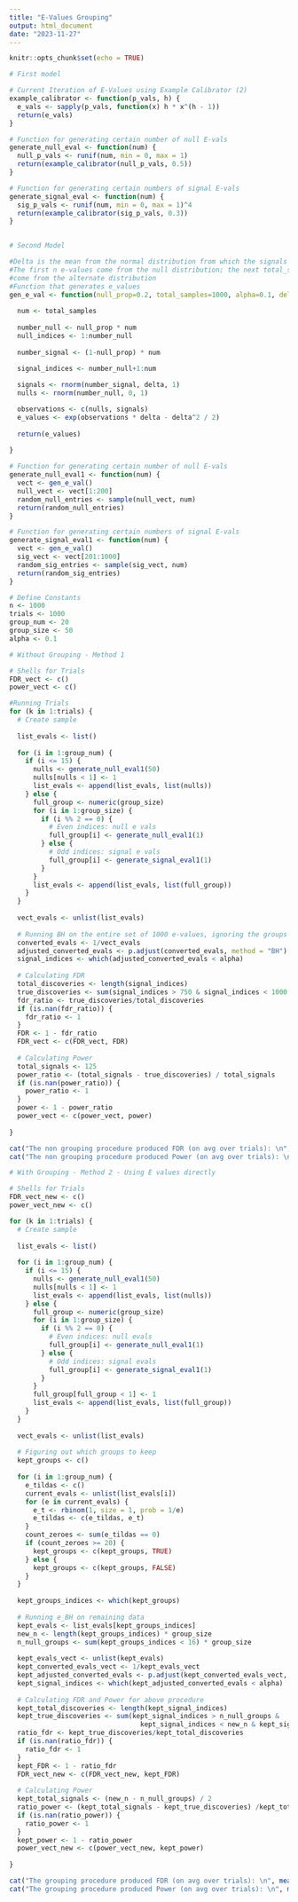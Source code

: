 ```yaml
---
title: "E-Values Grouping"
output: html_document
date: "2023-11-27"
---
```


```r
knitr::opts_chunk$set(echo = TRUE)
```

```r
# First model

# Current Iteration of E-Values using Example Calibrator (2)
example_calibrator <- function(p_vals, h) {
  e_vals <- sapply(p_vals, function(x) h * x^(h - 1))
  return(e_vals)
}

# Function for generating certain number of null E-vals
generate_null_eval <- function(num) {
  null_p_vals <- runif(num, min = 0, max = 1)
  return(example_calibrator(null_p_vals, 0.5))
}

# Function for generating certain numbers of signal E-vals
generate_signal_eval <- function(num) {
  sig_p_vals <- runif(num, min = 0, max = 1)^4
  return(example_calibrator(sig_p_vals, 0.3))
}
  
```

```r
# Second Model

#Delta is the mean from the normal distribution from which the signals are picked from
#The first n e-values come from the null distribution; the next total_samples - n e-values 
#come from the alternate distribution
#Function that generates e_values
gen_e_val <- function(null_prop=0.2, total_samples=1000, alpha=0.1, delta=-4) {
  
  num <- total_samples
  
  number_null <- null_prop * num
  null_indices <- 1:number_null
  
  number_signal <- (1-null_prop) * num
  
  signal_indices <- number_null+1:num

  signals <- rnorm(number_signal, delta, 1)
  nulls <- rnorm(number_null, 0, 1)

  observations <- c(nulls, signals) 
  e_values <- exp(observations * delta - delta^2 / 2)
  
  return(e_values)
    
}

```

```r
# Function for generating certain number of null E-vals
generate_null_eval1 <- function(num) {
  vect <- gen_e_val()
  null_vect <- vect[1:200]
  random_null_entries <- sample(null_vect, num)
  return(random_null_entries)
}

# Function for generating certain numbers of signal E-vals
generate_signal_eval1 <- function(num) {
  vect <- gen_e_val()
  sig_vect <- vect[201:1000]
  random_sig_entries <- sample(sig_vect, num)
  return(random_sig_entries)
}
```

```r
# Define Constants
n <- 1000
trials <- 1000
group_num <- 20
group_size <- 50
alpha <- 0.1
```

```r
# Without Grouping - Method 1

# Shells for Trials
FDR_vect <- c()
power_vect <- c()

#Running Trials
for (k in 1:trials) {
  # Create sample
  
  list_evals <- list()
  
  for (i in 1:group_num) {
    if (i <= 15) {
      nulls <- generate_null_eval1(50)
      nulls[nulls < 1] <- 1
      list_evals <- append(list_evals, list(nulls))
    } else {
      full_group <- numeric(group_size)
      for (i in 1:group_size) {
        if (i %% 2 == 0) {
          # Even indices: null e vals
          full_group[i] <- generate_null_eval1(1)
        } else {
          # Odd indices: signal e vals
          full_group[i] <- generate_signal_eval1(1)
        }
      }
      list_evals <- append(list_evals, list(full_group))
    }
  }
  
  vect_evals <- unlist(list_evals)
  
  # Running BH on the entire set of 1000 e-values, ignoring the groups
  converted_evals <- 1/vect_evals
  adjusted_converted_evals <- p.adjust(converted_evals, method = "BH")
  signal_indices <- which(adjusted_converted_evals < alpha)
  
  # Calculating FDR
  total_discoveries <- length(signal_indices)
  true_discoveries <- sum(signal_indices > 750 & signal_indices < 1000 & signal_indices %% 2 == 1)
  fdr_ratio <- true_discoveries/total_discoveries
  if (is.nan(fdr_ratio)) {
    fdr_ratio <- 1
  }
  FDR <- 1 - fdr_ratio
  FDR_vect <- c(FDR_vect, FDR)
  
  # Calculating Power
  total_signals <- 125
  power_ratio <- (total_signals - true_discoveries) / total_signals
  if (is.nan(power_ratio)) {
    power_ratio <- 1
  }
  power <- 1 - power_ratio
  power_vect <- c(power_vect, power)
  
}

cat("The non grouping procedure produced FDR (on avg over trials): \n", mean(FDR_vect), "\n")
cat("The non grouping procedure produced Power (on avg over trials): \n", mean(power_vect), "\n")


```


```r
# With Grouping - Method 2 - Using E values directly

# Shells for Trials
FDR_vect_new <- c()
power_vect_new <- c()

for (k in 1:trials) {
  # Create sample
  
  list_evals <- list()
  
  for (i in 1:group_num) {
    if (i <= 15) {
      nulls <- generate_null_eval1(50)
      nulls[nulls < 1] <- 1
      list_evals <- append(list_evals, list(nulls))
    } else {
      full_group <- numeric(group_size)
      for (i in 1:group_size) {
        if (i %% 2 == 0) {
          # Even indices: null evals
          full_group[i] <- generate_null_eval1(1)
        } else {
          # Odd indices: signal evals
          full_group[i] <- generate_signal_eval1(1)
        }
      }
      full_group[full_group < 1] <- 1
      list_evals <- append(list_evals, list(full_group))
    }
  }
  
  vect_evals <- unlist(list_evals)
  
  # Figuring out which groups to keep
  kept_groups <- c()
  
  for (i in 1:group_num) {
    e_tildas <- c()
    current_evals <- unlist(list_evals[i])
    for (e in current_evals) {
      e_t <- rbinom(1, size = 1, prob = 1/e)
      e_tildas <- c(e_tildas, e_t)
    }
    count_zeroes <- sum(e_tildas == 0)
    if (count_zeroes >= 20) {
      kept_groups <- c(kept_groups, TRUE)
    } else {
      kept_groups <- c(kept_groups, FALSE)
    }
  }
  
  kept_groups_indices <- which(kept_groups)
  
  # Running e_BH on remaining data
  kept_evals <- list_evals[kept_groups_indices]
  new_n <- length(kept_groups_indices) * group_size
  n_null_groups <- sum(kept_groups_indices < 16) * group_size
  
  kept_evals_vect <- unlist(kept_evals)
  kept_converted_evals_vect <- 1/kept_evals_vect
  kept_adjusted_converted_evals <- p.adjust(kept_converted_evals_vect, method = "BH")
  kept_signal_indices <- which(kept_adjusted_converted_evals < alpha)
  
  # Calculating FDR and Power for above procedure
  kept_total_discoveries <- length(kept_signal_indices)
  kept_true_discoveries <- sum(kept_signal_indices > n_null_groups & 
                                 kept_signal_indices < new_n & kept_signal_indices %% 2 == 1)
  ratio_fdr <- kept_true_discoveries/kept_total_discoveries
  if (is.nan(ratio_fdr)) {
    ratio_fdr <- 1
  }
  kept_FDR <- 1 - ratio_fdr
  FDR_vect_new <- c(FDR_vect_new, kept_FDR)
  
  # Calculating Power
  kept_total_signals <- (new_n - n_null_groups) / 2
  ratio_power <- (kept_total_signals - kept_true_discoveries) /kept_total_signals
  if (is.nan(ratio_power)) {
    ratio_power <- 1
  }
  kept_power <- 1 - ratio_power
  power_vect_new <- c(power_vect_new, kept_power)
  
}

cat("The grouping procedure produced FDR (on avg over trials): \n", mean(FDR_vect_new), "\n")
cat("The grouping procedure produced Power (on avg over trials): \n", mean(power_vect_new), "\n")

```

